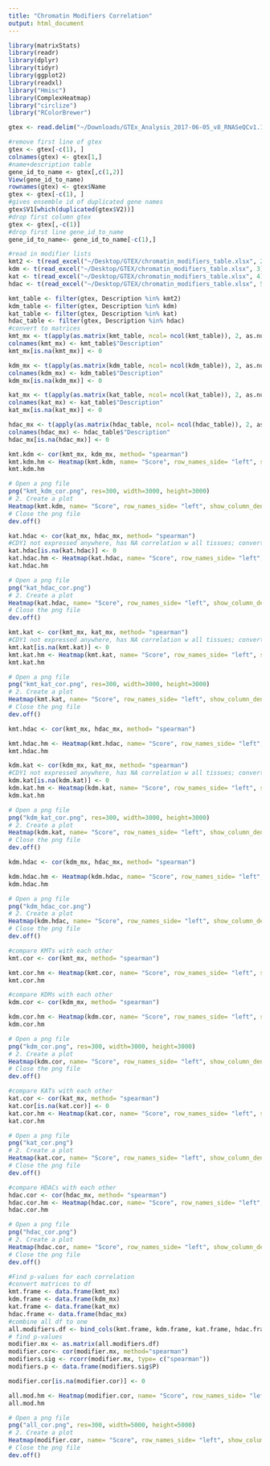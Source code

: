 ```yaml
---
title: "Chromatin Modifiers Correlation"
output: html_document
---
```


```r
library(matrixStats)
library(readr)
library(dplyr)
library(tidyr)
library(ggplot2)
library(readxl)
library("Hmisc")
library(ComplexHeatmap)
library("circlize")
library("RColorBrewer")
```
```r
gtex <- read.delim("~/Downloads/GTEx_Analysis_2017-06-05_v8_RNASeQCv1.1.9_gene_median_tpm.gct", header=FALSE, comment.char="#")
```
```r
#remove first line of gtex
gtex <- gtex[-c(1), ]
colnames(gtex) <- gtex[1,]
#name+description table
gene_id_to_name <- gtex[,c(1,2)]
View(gene_id_to_name)
rownames(gtex) <- gtex$Name
gtex <- gtex[-c(1), ]
#gives ensemble id of duplicated gene names
gtex$V1[which(duplicated(gtex$V2))]
#drop first column gtex
gtex <- gtex[,-c(1)]
#drop first line gene_id_to_name
gene_id_to_name<- gene_id_to_name[-c(1),]

```
```r
#read in modifier lists
kmt2 <- t(read_excel("~/Desktop/GTEX/chromatin_modifiers_table.xlsx", 2))
kdm <- t(read_excel("~/Desktop/GTEX/chromatin_modifiers_table.xlsx", 3))
kat <- t(read_excel("~/Desktop/GTEX/chromatin_modifiers_table.xlsx", 4))
hdac <- t(read_excel("~/Desktop/GTEX/chromatin_modifiers_table.xlsx", 5))

kmt_table <- filter(gtex, Description %in% kmt2)
kdm_table <- filter(gtex, Description %in% kdm)
kat_table <- filter(gtex, Description %in% kat)
hdac_table <- filter(gtex, Description %in% hdac)
#convert to matrices
kmt_mx <- t(apply(as.matrix(kmt_table, ncol= ncol(kmt_table)), 2, as.numeric))
colnames(kmt_mx) <- kmt_table$"Description"
kmt_mx[is.na(kmt_mx)] <- 0

kdm_mx <- t(apply(as.matrix(kdm_table, ncol= ncol(kdm_table)), 2, as.numeric))
colnames(kdm_mx) <- kdm_table$"Description"
kdm_mx[is.na(kdm_mx)] <- 0

kat_mx <- t(apply(as.matrix(kat_table, ncol= ncol(kat_table)), 2, as.numeric))
colnames(kat_mx) <- kat_table$"Description"
kat_mx[is.na(kat_mx)] <- 0

hdac_mx <- t(apply(as.matrix(hdac_table, ncol= ncol(hdac_table)), 2, as.numeric))
colnames(hdac_mx) <- hdac_table$"Description"
hdac_mx[is.na(hdac_mx)] <- 0


```
```r
kmt.kdm <- cor(kmt_mx, kdm_mx, method= "spearman")
kmt.kdm.hm <- Heatmap(kmt.kdm, name= "Score", row_names_side= "left", show_column_dend= TRUE, show_row_dend= TRUE, column_names_gp = grid::gpar(fontsize = 8), row_names_gp = grid::gpar(fontsize = 8), col = colorRamp2(c(-1, -0.8, -0.5, 0, 0.5, 0.8, 1), brewer.pal(n=7, name="PRGn")))
kmt.kdm.hm

# Open a png file
png("kmt_kdm_cor.png", res=300, width=3000, height=3000) 
# 2. Create a plot
Heatmap(kmt.kdm, name= "Score", row_names_side= "left", show_column_dend= TRUE, show_row_dend= TRUE, column_names_gp = grid::gpar(fontsize = 10), row_names_gp = grid::gpar(fontsize = 10), col = colorRamp2(c(-1, -0.8, -0.5, 0, 0.5, 0.8, 1), brewer.pal(n=7, name="PRGn")))
# Close the png file
dev.off() 

```
```r
kat.hdac <- cor(kat_mx, hdac_mx, method= "spearman")
#CDY1 not expressed anywhere, has NA correlation w all tissues; convert NA to 0
kat.hdac[is.na(kat.hdac)] <- 0
kat.hdac.hm <- Heatmap(kat.hdac, name= "Score", row_names_side= "left", show_column_dend= TRUE, show_row_dend= TRUE, column_names_gp = grid::gpar(fontsize = 8), row_names_gp = grid::gpar(fontsize = 8), col = colorRamp2(c(-1, -0.8, -0.5, 0, 0.5, 0.8, 1), brewer.pal(n=7, name="PRGn")))
kat.hdac.hm

# Open a png file
png("kat_hdac_cor.png") 
# 2. Create a plot
Heatmap(kat.hdac, name= "Score", row_names_side= "left", show_column_dend= TRUE, show_row_dend= TRUE, column_names_gp = grid::gpar(fontsize = 8), row_names_gp = grid::gpar(fontsize = 8), col = colorRamp2(c(-1, -0.8, -0.5, 0, 0.5, 0.8, 1), brewer.pal(n=7, name="PRGn")))
# Close the png file
dev.off() 
```
```r
kmt.kat <- cor(kmt_mx, kat_mx, method= "spearman")
#CDY1 not expressed anywhere, has NA correlation w all tissues; convert NA to 0
kmt.kat[is.na(kmt.kat)] <- 0
kmt.kat.hm <- Heatmap(kmt.kat, name= "Score", row_names_side= "left", show_column_dend= TRUE, show_row_dend= TRUE, column_names_gp = grid::gpar(fontsize = 8), row_names_gp = grid::gpar(fontsize = 8), col = colorRamp2(c(-1, -0.8, -0.5, 0, 0.5, 0.8, 1), brewer.pal(n=7, name="PRGn")))
kmt.kat.hm

# Open a png file
png("kmt_kat_cor.png", res=300, width=3000, height=3000) 
# 2. Create a plot
Heatmap(kmt.kat, name= "Score", row_names_side= "left", show_column_dend= TRUE, show_row_dend= TRUE, column_names_gp = grid::gpar(fontsize = 10), row_names_gp = grid::gpar(fontsize = 10), col = colorRamp2(c(-1, -0.8, -0.5, 0, 0.5, 0.8, 1), brewer.pal(n=7, name="PRGn")))
# Close the png file
dev.off() 
```
```r
kmt.hdac <- cor(kmt_mx, hdac_mx, method= "spearman")

kmt.hdac.hm <- Heatmap(kmt.hdac, name= "Score", row_names_side= "left", show_column_dend= TRUE, show_row_dend= TRUE, column_names_gp = grid::gpar(fontsize = 8), row_names_gp = grid::gpar(fontsize = 7), col = colorRamp2(c(-1, -0.8, -0.5, 0, 0.5, 0.8, 1), brewer.pal(n=7, name="PRGn")))
kmt.hdac.hm
```
```r
kdm.kat <- cor(kdm_mx, kat_mx, method= "spearman")
#CDY1 not expressed anywhere, has NA correlation w all tissues; convert NA to 0
kdm.kat[is.na(kdm.kat)] <- 0
kdm.kat.hm <- Heatmap(kdm.kat, name= "Score", row_names_side= "left", show_column_dend= TRUE, show_row_dend= TRUE, column_names_gp = grid::gpar(fontsize = 8), row_names_gp = grid::gpar(fontsize = 8), col = colorRamp2(c(-1, -0.8, -0.5, 0, 0.5, 0.8, 1), brewer.pal(n=7, name="PRGn")))
kdm.kat.hm

# Open a png file
png("kdm_kat_cor.png", res=300, width=3000, height=3000) 
# 2. Create a plot
Heatmap(kdm.kat, name= "Score", row_names_side= "left", show_column_dend= TRUE, show_row_dend= TRUE, column_names_gp = grid::gpar(fontsize = 10), row_names_gp = grid::gpar(fontsize = 10), col = colorRamp2(c(-1, -0.8, -0.5, 0, 0.5, 0.8, 1), brewer.pal(n=7, name="PRGn")))
# Close the png file
dev.off() 
```
```r
kdm.hdac <- cor(kdm_mx, hdac_mx, method= "spearman")

kdm.hdac.hm <- Heatmap(kdm.hdac, name= "Score", row_names_side= "left", show_column_dend= TRUE, show_row_dend= TRUE, column_names_gp = grid::gpar(fontsize = 8), row_names_gp = grid::gpar(fontsize = 8), col = colorRamp2(c(-1, -0.8, -0.5, 0, 0.5, 0.8, 1), brewer.pal(n=7, name="PRGn")))
kdm.hdac.hm

# Open a png file
png("kdm_hdac_cor.png") 
# 2. Create a plot
Heatmap(kdm.hdac, name= "Score", row_names_side= "left", show_column_dend= TRUE, show_row_dend= TRUE, column_names_gp = grid::gpar(fontsize = 8), row_names_gp = grid::gpar(fontsize = 8), col = colorRamp2(c(-1, -0.8, -0.5, 0, 0.5, 0.8, 1), brewer.pal(n=7, name="PRGn")))
# Close the png file
dev.off() 
```
```r
#compare KMTs with each other
kmt.cor <- cor(kmt_mx, method= "spearman")

kmt.cor.hm <- Heatmap(kmt.cor, name= "Score", row_names_side= "left", show_column_dend= TRUE, show_row_dend= TRUE, column_names_gp = grid::gpar(fontsize = 7), row_names_gp = grid::gpar(fontsize = 7), col = colorRamp2(c(-1, -0.8, -0.5, 0, 0.5, 0.8, 1), brewer.pal(n=7, name="PRGn")))
kmt.cor.hm
```

```r
#compare KDMs with each other
kdm.cor <- cor(kdm_mx, method= "spearman")

kdm.cor.hm <- Heatmap(kdm.cor, name= "Score", row_names_side= "left", show_column_dend= TRUE, show_row_dend= TRUE, column_names_gp = grid::gpar(fontsize = 7), row_names_gp = grid::gpar(fontsize = 7), col = colorRamp2(c(-1, -0.8, -0.5, 0, 0.5, 0.8, 1), brewer.pal(n=7, name="PRGn")))
kdm.cor.hm

# Open a png file
png("kdm_cor.png", res=300, width=3000, height=3000) 
# 2. Create a plot
Heatmap(kdm.cor, name= "Score", row_names_side= "left", show_column_dend= TRUE, show_row_dend= TRUE, column_names_gp = grid::gpar(fontsize = 10), row_names_gp = grid::gpar(fontsize = 10), col = colorRamp2(c(-1, -0.8, -0.5, 0, 0.5, 0.8, 1), brewer.pal(n=7, name="PRGn")))
# Close the png file
dev.off() 
```

```r
#compare KATs with each other
kat.cor <- cor(kat_mx, method= "spearman")
kat.cor[is.na(kat.cor)] <- 0
kat.cor.hm <- Heatmap(kat.cor, name= "Score", row_names_side= "left", show_column_dend= TRUE, show_row_dend= TRUE, column_names_gp = grid::gpar(fontsize = 7), row_names_gp = grid::gpar(fontsize = 7), col = colorRamp2(c(-1, -0.8, -0.5, 0, 0.5, 0.8, 1), brewer.pal(n=7, name="PRGn")))
kat.cor.hm

# Open a png file
png("kat_cor.png") 
# 2. Create a plot
Heatmap(kat.cor, name= "Score", row_names_side= "left", show_column_dend= TRUE, show_row_dend= TRUE, column_names_gp = grid::gpar(fontsize = 7), row_names_gp = grid::gpar(fontsize = 7), col = colorRamp2(c(-1, -0.8, -0.5, 0, 0.5, 0.8, 1), brewer.pal(n=7, name="PRGn")))
# Close the png file
dev.off() 
```
```r
#compare HDACs with each other
hdac.cor <- cor(hdac_mx, method= "spearman")
hdac.cor.hm <- Heatmap(hdac.cor, name= "Score", row_names_side= "left", show_column_dend= TRUE, show_row_dend= TRUE, column_names_gp = grid::gpar(fontsize = 7), row_names_gp = grid::gpar(fontsize = 7), col = colorRamp2(c(-1, -0.8, -0.5, 0, 0.5, 0.8, 1), brewer.pal(n=7, name="PRGn")))
hdac.cor.hm

# Open a png file
png("hdac_cor.png") 
# 2. Create a plot
Heatmap(hdac.cor, name= "Score", row_names_side= "left", show_column_dend= TRUE, show_row_dend= TRUE, column_names_gp = grid::gpar(fontsize = 7), row_names_gp = grid::gpar(fontsize = 7), col = colorRamp2(c(-1, -0.8, -0.5, 0, 0.5, 0.8, 1), brewer.pal(n=7, name="PRGn")))
# Close the png file
dev.off() 
```

```r
#Find p-values for each correlation
#convert matrices to df
kmt.frame <- data.frame(kmt_mx)
kdm.frame <- data.frame(kdm_mx)
kat.frame <- data.frame(kat_mx)
hdac.frame <- data.frame(hdac_mx)
#combine all df to one
all.modifiers.df <- bind_cols(kmt.frame, kdm.frame, kat.frame, hdac.frame)
# find p-values
modifier.mx <- as.matrix(all.modifiers.df)
modifier.cor<- cor(modifier.mx, method="spearman")
modifiers.sig <- rcorr(modifier.mx, type= c("spearman"))
modifiers.p <- data.frame(modifiers.sig$P)

modifier.cor[is.na(modifier.cor)] <- 0

all.mod.hm <- Heatmap(modifier.cor, name= "Score", row_names_side= "left", show_column_dend= TRUE, show_row_dend= TRUE, column_names_gp = grid::gpar(fontsize = 7), row_names_gp = grid::gpar(fontsize = 7), col = colorRamp2(c(-1, -0.8, -0.5, 0, 0.5, 0.8, 1), brewer.pal(n=7, name="PRGn")))
all.mod.hm

# Open a png file
png("all_cor.png", res=300, width=5000, height=5000) 
# 2. Create a plot
Heatmap(modifier.cor, name= "Score", row_names_side= "left", show_column_dend= TRUE, show_row_dend= TRUE, column_names_gp = grid::gpar(fontsize = 7), row_names_gp = grid::gpar(fontsize = 7), col = colorRamp2(c(-1, -0.8, -0.5, 0, 0.5, 0.8, 1), brewer.pal(n=7, name="PRGn")))
# Close the png file
dev.off() 
```